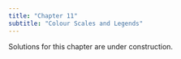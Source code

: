 ```yaml
---
title: "Chapter 11"
subtitle: "Colour Scales and Legends"
---
```


::: callout-warning
Solutions for this chapter are under construction.
:::